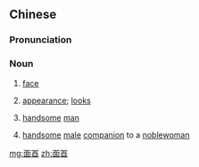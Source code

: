 ==Chinese==
{{zh-forms}}

===Pronunciation===
{{zh-pron
|m=miànshǒu
|cat=n
}}

===Noun===
{{zh-noun}}

# {{lb|zh|archaic}} [[face]]
# {{lb|zh|archaic}} [[appearance]]; [[looks]]
# {{lb|zh|archaic}} [[handsome]] [[man]]
# {{lb|zh|archaic}} [[handsome]] [[male]] [[companion]] to a [[noblewoman]]

[[mg:面首]]
[[zh:面首]]